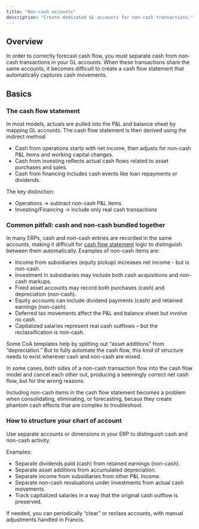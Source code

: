 ```yaml
---
title: "Non-cash accounts"
description: "Create dedicated GL accounts for non-cash transactions."
---
```


## Overview

In order to correctly forecast cash flow, you must separate cash from non-cash transactions in your GL accounts. When these transactions share the same accounts, it becomes difficult to create a cash flow statement that automatically captures cash movements.

## Basics

### **The cash flow statement**

In most models, actuals are pulled into the P&L and balance sheet by mapping GL accounts. The cash flow statement is then derived using the indirect method:

- Cash from operations starts with net income, then adjusts for non-cash P&L items and working capital changes.
- Cash from investing reflects actual cash flows related to asset purchases and sales.
- Cash from financing includes cash events like loan repayments or dividends.

The key distinction:

- Operations → subtract non-cash P&L items
- Investing/Financing → include only real cash transactions

### **Common pitfall: cash and non-cash bundled together**

In many ERPs, cash and non-cash entries are recorded in the same accounts, making it difficult for [cash flow statement](/masterclasses/financial-statements/cash-flow) logic to distinguish between them automatically. Examples of non-cash items are:

- Income from subsidiaries (equity pickup) increases net income - but is non-cash.
- Investment in subsidiaries may include both cash acquisitions and non-cash markups.
- Fixed asset accounts may record both purchases (cash) and depreciation (non-cash).
- Equity accounts can include dividend payments (cash) and retained earnings (non-cash).
- Deferred tax movements affect the P&L and balance sheet but involve no cash.
- Capitalized salaries represent real cash outflows – but the reclassification is non-cash.

Some CoA templates help by splitting out “asset additions” from “depreciation.” But to fully automate the cash flow, this kind of structure needs to exist wherever cash and non-cash are mixed.

In some cases, both sides of a non-cash transaction flow into the cash flow model and cancel each other out, producing a seemingly correct net cash flow, but for the wrong reasons.

Including non-cash items in the cash flow statement becomes a problem when consolidating, eliminating, or forecasting, becaus they create phantom cash effects that are complex to troubleshoot.

### How to structure your chart of account

Use separate accounts or dimensions in your ERP to distinguish cash and non-cash activity.

Examples:

- Separate dividends paid (cash) from retained earnings (non-cash).
- Separate asset additions from accumulated depreciation.
- Separate income from subsidiaries from other P&L income.
- Separate non-cash revaluations under investments from actual cash movements.
- Track capitalized salaries in a way that the original cash outflow is preserved.

If needed, you can periodically “clear” or reclass accounts, with manual adjustments handled in Francis.
